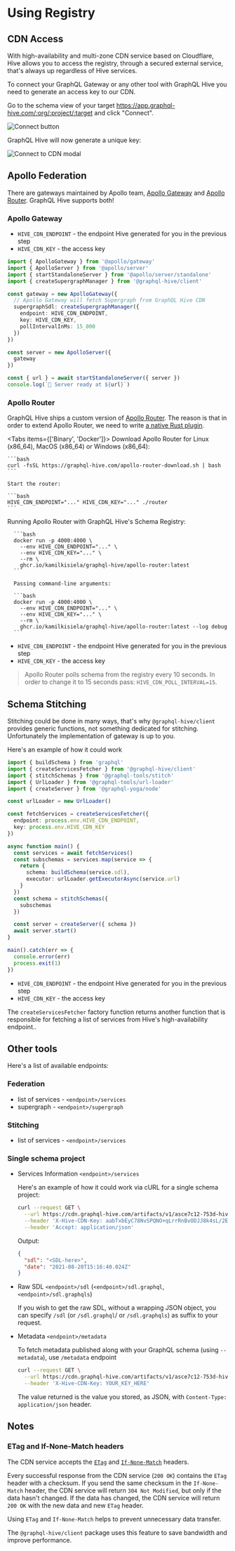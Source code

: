 
# Using Registry

## CDN Access

With high-availability and multi-zone CDN service based on Cloudflare, Hive allows you to access the
registry, through a secured external service, that's always up regardless of Hive services.

To connect your GraphQL Gateway or any other tool with GraphQL Hive you need to generate an access
key to our CDN.

Go to the schema view of your target https://app.graphql-hive.com/:org/:project/:target and click
"Connect".

![Connect button](/schema-view-connect-button.png)

GraphQL Hive will now generate a unique key:

![Connect to CDN modal](/connect-to-cdn-modal.png)

## Apollo Federation

There are gateways maintained by Apollo team, [Apollo Gateway](#apollo-gateway) and
[Apollo Router](#apollo-router). GraphQL Hive supports both!

### Apollo Gateway

- `HIVE_CDN_ENDPOINT` - the endpoint Hive generated for you in the previous step
- `HIVE_CDN_KEY` - the access key

```typescript
import { ApolloGateway } from '@apollo/gateway'
import { ApolloServer } from '@apollo/server'
import { startStandaloneServer } from '@apollo/server/standalone'
import { createSupergraphManager } from '@graphql-hive/client'

const gateway = new ApolloGateway({
  // Apollo Gateway will fetch Supergraph from GraphQL Hive CDN
  supergraphSdl: createSupergraphManager({
    endpoint: HIVE_CDN_ENDPOINT,
    key: HIVE_CDN_KEY,
    pollIntervalInMs: 15_000
  })
})

const server = new ApolloServer({
  gateway
})

const { url } = await startStandaloneServer({ server })
console.log(`🚀 Server ready at ${url}`)
```

### Apollo Router

GraphQL Hive ships a custom version of [Apollo Router](https://www.apollographql.com/docs/router/).
The reason is that in order to extend Apollo Router, we need to write
[a native Rust plugin](https://www.apollographql.com/docs/router/customizations/native).

<Tabs items={['Binary', 'Docker']}>
  <Tab>
    Download Apollo Router for Linux (x86_64), MacOS (x86_64) or Windows (x86_64):

    ```bash
    curl -fsSL https://graphql-hive.com/apollo-router-download.sh | bash
    ```

    Start the router:

    ```bash
    HIVE_CDN_ENDPOINT="..." HIVE_CDN_KEY="..." ./router
    ```

  </Tab>
  <Tab>
      Running Apollo Router with GraphQL Hive's Schema Registry:

      ```bash
      docker run -p 4000:4000 \
        --env HIVE_CDN_ENDPOINT="..." \
        --env HIVE_CDN_KEY="..." \
        --rm \
        ghcr.io/kamilkisiela/graphql-hive/apollo-router:latest
      ```

      Passing command-line arguments:

      ```bash
      docker run -p 4000:4000 \
        --env HIVE_CDN_ENDPOINT="..." \
        --env HIVE_CDN_KEY="..." \
        --rm \
        ghcr.io/kamilkisiela/graphql-hive/apollo-router:latest --log debug
      ```

  </Tab>
</Tabs>

- `HIVE_CDN_ENDPOINT` - the endpoint Hive generated for you in the previous step
- `HIVE_CDN_KEY` - the access key

> Apollo Router polls schema from the registry every 10 seconds. In order to change it to 15 seconds
> pass: `HIVE_CDN_POLL_INTERVAL=15`.

## Schema Stitching

Stitching could be done in many ways, that's why `@graphql-hive/client` provides generic functions,
not something dedicated for stitching. Unfortunately the implementation of gateway is up to you.

Here's an example of how it could work

```typescript
import { buildSchema } from 'graphql'
import { createServicesFetcher } from '@graphql-hive/client'
import { stitchSchemas } from '@graphql-tools/stitch'
import { UrlLoader } from '@graphql-tools/url-loader'
import { createServer } from '@graphql-yoga/node'

const urlLoader = new UrlLoader()

const fetchServices = createServicesFetcher({
  endpoint: process.env.HIVE_CDN_ENDPOINT,
  key: process.env.HIVE_CDN_KEY
})

async function main() {
  const services = await fetchServices()
  const subschemas = services.map(service => {
    return {
      schema: buildSchema(service.sdl),
      executor: urlLoader.getExecutorAsync(service.url)
    }
  })
  const schema = stitchSchemas({
    subschemas
  })

  const server = createServer({ schema })
  await server.start()
}

main().catch(err => {
  console.error(err)
  process.exit(1)
})
```

- `HIVE_CDN_ENDPOINT` - the endpoint Hive generated for you in the previous step
- `HIVE_CDN_KEY` - the access key

The `createServicesFetcher` factory function returns another function that is responsible for
fetching a list of services from Hive's high-availability endpoint..

## Other tools

Here's a list of available endpoints:

### Federation

- list of services - `<endpoint>/services`
- supergraph - `<endpoint>/supergraph`

### Stitching

- list of services - `<endpoint>/services`

### Single schema project

- Services Information `<endpoint>/services`

  Here's an example of how it could work via cURL for a single schema project:

  ```bash
  curl --request GET \
    --url https://cdn.graphql-hive.com/artifacts/v1/asce7c12-753d-hive-bee-d7f2c803e232/schema \
    --header 'X-Hive-CDN-Key: aabTxbEyC78NvSPQNO+qLrrRnBvODJJ8k4sL/2EtIwc=' \
    --header 'Accept: application/json'
  ```

  Output:

  ```json
  {
    "sdl": "<SDL-here>",
    "date": "2021-08-20T15:16:40.024Z"
  }
  ```

- Raw SDL `<endpoint>/sdl` (`<endpoint>/sdl.graphql`, `<endpoint>/sdl.graphqls`)

  If you wish to get the raw SDL, without a wrapping JSON object, you can specify `/sdl` (or
  `/sdl.graphql`/ or `/sdl.graphqls`) as suffix to your request.

- Metadata `<endpoint>/metadata`

  To fetch metadata published along with your GraphQL schema (using `--metadata`), use `/metadata`
  endpoint

  ```bash
  curl --request GET \
    --url https://cdn.graphql-hive.com/artifacts/v1/asce7c12-753d-hive-bee-d7f2c803e232/metadata \
    --header 'X-Hive-CDN-Key: YOUR_KEY_HERE'
  ```

  The value returned is the value you stored, as JSON, with `Content-Type: application/json` header.

## Notes

### ETag and If-None-Match headers

The CDN service accepts the [`ETag`](https://developer.mozilla.org/en-US/docs/Web/HTTP/Headers/ETag)
and [`If-None-Match`](https://developer.mozilla.org/en-US/docs/Web/HTTP/Headers/If-None-Match)
headers.

Every successful response from the CDN service (`200 OK`) contains the `ETag` header with a
checksum. If you send the same checksum in the `If-None-Match` header, the CDN service will return
`304 Not Modified`, but only if the data hasn't changed. If the data has changed, the CDN service
will return `200 OK` with the new data and new `ETag` header.

Using `ETag` and `If-None-Match` helps to prevent unnecessary data transfer.

The `@graphql-hive/client` package uses this feature to save bandwidth and improve performance.
